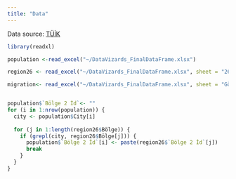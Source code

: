 ```yaml
---
title: "Data"
---
```


Data source: [TÜİK](https://biruni.tuik.gov.tr/medas/?kn=95&locale=tr)

```r
library(readxl)

population <-read_excel("~/DataVizards_FinalDataFrame.xlsx")

region26 <- read_excel("~/DataVizards_FinalDataFrame.xlsx", sheet = "26 Bölge")

migration<- read_excel("~/DataVizards_FinalDataFrame.xlsx", sheet = "Göç Bilgileri")


population$`Bölge 2 İd`<- ""
for (i in 1:nrow(population)) {
  city <- population$City[i]
  
  for (j in 1:length(region26$Bölge)) {
    if (grepl(city, region26$Bölge[j])) {
      population$`Bölge 2 İd`[i] <- paste(region26$`Bölge 2 İd`[j])
      break 
    }
  }
}

```
